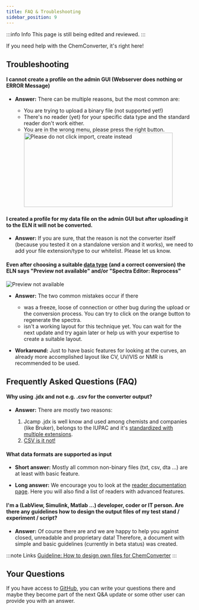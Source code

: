 ```yaml
---
title: FAQ & Troubleshooting
sidebar_position: 9
---
```


:::info Info
This page is still being edited and reviewed.
:::

If you need help with the ChemConverter, it's right here!

## Troubleshooting

#### I cannot create a profile on the admin GUI (Webserver does nothing or ERROR Message)

- **Answer:** There can be multiple reasons, but the most common are:

  - You are trying to upload a binary file (not supported yet!)
  - There's no reader (yet) for your specific data type and the standard reader don't work either.
  - You are in the wrong menu, please press the right button. <br/> <img src="/img/converter/dontImport.svg" alt="Please do not click import, create instead" width="400" height="200" />

#### I created a profile for my data file on the admin GUI but after uploading it to the ELN it will not be converted.

- **Answer:** If you are sure, that the reason is not the converter itself (because you tested it on a standalone version and it works), we need to add your file extension/type to our whitelist. Please let us know.

#### Even after choosing a suitable [data type](../chemconverter#data-type) (and a correct conversion) the ELN says "Preview not available" and/or "Spectra Editor: Reprocess"

![Preview not available](/img/converter/naPreview.png)

- **Answer:** The two common mistakes occur if there

  - was a freeze, loose of connection or other bug during the upload or the conversion process. You can try to click on the orange button to regenerate the spectra.
  - isn't a working layout for this technique yet. You can wait for the next update and try again later or help us with your expertise to create a suitable layout.

- **Workaround:** Just to have basic features for looking at the curves, an already more accomplished layout like CV, UV/VIS or NMR is recommended to be used.

## Frequently Asked Questions (FAQ)

#### Why using .jdx and not e.g. .csv for the converter output?

- **Answer:** There are mostly two reasons:

  1. Jcamp .jdx is well know and used among chemists and companies (like Bruker), belongs to the IUPAC and it's [standardized with multiple extensions](https://doi.org/10.1366/0003702884428734).
  2. [CSV is it not!](https://doi.org/10.17487/RFC4180)

#### What data formats are supported as input

- **Short answer:** Mostly all common non-binary files (txt, csv, dta ...) are at least with basic feature. 

- **Long answer:** We encourage you to look at the [reader documentation page](readers). Here you will also find a list of readers with advanced features.

#### I'm a (LabView, Simulink, Matlab ...) developer, coder or IT person. Are there any guidelines how to design the output files of my test stand / experiment / script?

- **Answer:** Of course there are and we are happy to help you against closed, unreadable and proprietary data! Therefore, a document with simple and basic guidelines (currently in beta status) was created.

:::note Links
[Guideline: How to design own files for ChemConverter](https://docs.google.com/document/d/1agVGyN2wPEQnnm75HdSJW228u6D34EWOnN8bnu0m2z0/edit?usp=sharing)
:::

## Your Questions

If you have access to [GitHub](https://github.com/ComPlat/chemotion-converter-app/issues), you can write your questions there and maybe they become part of the next Q&A update or some other user can provide you with an answer.
